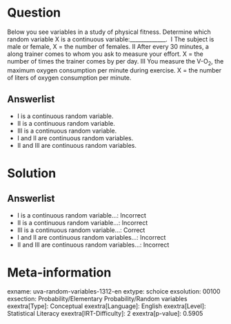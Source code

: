 Question
========

Below you see variables in a study of physical fitness. Determine which random variable X is a continuous variable:_____________. \ I The subject is male or female, X = the number of females. II After every 30 minutes, a along trainer comes to whom you ask to measure your effort. X = the number of times the trainer comes by per day. III You measure the V-O~2~, the maximum oxygen consumption per minute during exercise. X = the number of liters of oxygen consumption per minute.

Answerlist
----------

* I is a continuous random variable.
* II is a continuous random variable.
* III is a continuous random variable.
* I and II are continuous random variables.
* II and III are continuous random variables.

Solution
========

Answerlist
----------

* I is a continuous random variable...: Incorrect
* II is a continuous random variable...: Incorrect
* III is a continuous random variable...: Correct
* I and II are continuous random variables...: Incorrect
* II and III are continuous random variables...: Incorrect

Meta-information
================
exname: uva-random-variables-1312-en
extype: schoice
exsolution: 00100
exsection: Probability/Elementary Probability/Random variables
exextra[Type]: Conceptual
exextra[Language]: English
exextra[Level]: Statistical Literacy
exextra[IRT-Difficulty]: 2
exextra[p-value]: 0.5905
